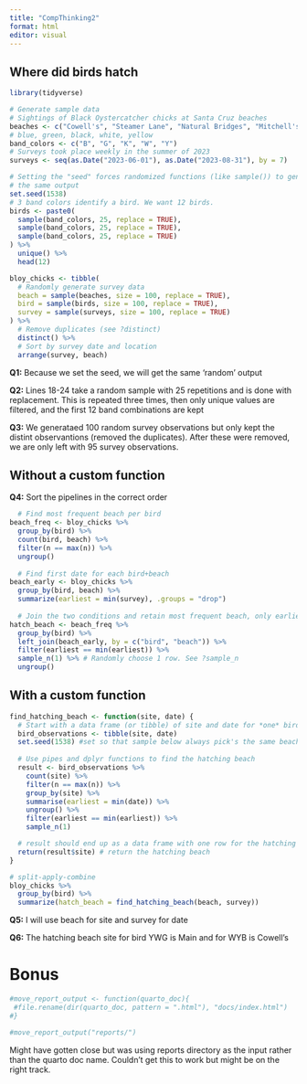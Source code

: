 ```yaml
---
title: "CompThinking2"
format: html
editor: visual
---
```


## Where did birds hatch

```r
library(tidyverse)

# Generate sample data
# Sightings of Black Oystercatcher chicks at Santa Cruz beaches
beaches <- c("Cowell's", "Steamer Lane", "Natural Bridges", "Mitchell's", "Main")
# blue, green, black, white, yellow
band_colors <- c("B", "G", "K", "W", "Y") 
# Surveys took place weekly in the summer of 2023
surveys <- seq(as.Date("2023-06-01"), as.Date("2023-08-31"), by = 7)

# Setting the "seed" forces randomized functions (like sample()) to generate
# the same output
set.seed(1538)
# 3 band colors identify a bird. We want 12 birds.
birds <- paste0(
  sample(band_colors, 25, replace = TRUE),
  sample(band_colors, 25, replace = TRUE),
  sample(band_colors, 25, replace = TRUE)
) %>% 
  unique() %>%
  head(12)

bloy_chicks <- tibble(
  # Randomly generate survey data
  beach = sample(beaches, size = 100, replace = TRUE),
  bird = sample(birds, size = 100, replace = TRUE),
  survey = sample(surveys, size = 100, replace = TRUE)
) %>% 
  # Remove duplicates (see ?distinct)
  distinct() %>% 
  # Sort by survey date and location
  arrange(survey, beach)
```

**Q1:** Because we set the seed, we will get the same 'random' output

**Q2:** Lines 18-24 take a random sample with 25 repetitions and is done with replacement. This is repeated three times, then only unique values are filtered, and the first 12 band combinations are kept

**Q3:** We generataed 100 random survey observations but only kept the distint observantions (removed the duplicates). After these were removed, we are only left with 95 survey observations.

## Without a custom function

**Q4:** Sort the pipelines in the correct order

```r
  # Find most frequent beach per bird
beach_freq <- bloy_chicks %>% 
  group_by(bird) %>% 
  count(bird, beach) %>% 
  filter(n == max(n)) %>% 
  ungroup()
  
  # Find first date for each bird+beach
beach_early <- bloy_chicks %>% 
  group_by(bird, beach) %>%
  summarize(earliest = min(survey), .groups = "drop")
 
  # Join the two conditions and retain most frequent beach, only earliest
hatch_beach <- beach_freq %>%  
  group_by(bird) %>% 
  left_join(beach_early, by = c("bird", "beach")) %>% 
  filter(earliest == min(earliest)) %>%
  sample_n(1) %>% # Randomly choose 1 row. See ?sample_n
  ungroup()


```

## With a custom function

```r
find_hatching_beach <- function(site, date) {
  # Start with a data frame (or tibble) of site and date for *one* bird
  bird_observations <- tibble(site, date)
  set.seed(1538) #set so that sample below always pick's the same beach if there is a tie in earliest arrival date
  
  # Use pipes and dplyr functions to find the hatching beach
  result <- bird_observations %>% 
    count(site) %>%
    filter(n == max(n)) %>%
    group_by(site) %>%
    summarise(earliest = min(date)) %>%
    ungroup() %>%
    filter(earliest == min(earliest)) %>%
    sample_n(1)

  # result should end up as a data frame with one row for the hatching beach
  return(result$site) # return the hatching beach
}

# split-apply-combine
bloy_chicks %>% 
  group_by(bird) %>% 
  summarize(hatch_beach = find_hatching_beach(beach, survey))
```

**Q5:** I will use beach for site and survey for date

**Q6:** The hatching beach site for bird YWG is Main and for WYB is Cowell's

# Bonus

```r
#move_report_output <- function(quarto_doc){
 #file.rename(dir(quarto_doc, pattern = ".html"), "docs/index.html") 
#}

#move_report_output("reports/")
```

Might have gotten close but was using reports directory as the input rather than the quarto doc name. Couldn't get this to work but might be on the right track.
